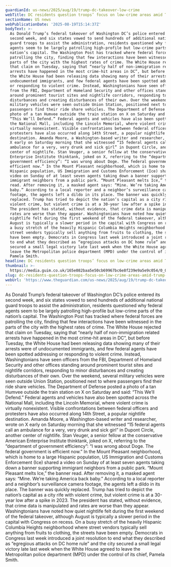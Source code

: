 ```yaml
---
guardianId: us-news/2025/aug/19/trump-dc-takeover-low-crime
webTitle: DC residents question troops’ focus on low-crime areas amid Trump takeover
sectionName: US news
webPublicationDate: '2025-08-19T15:14:37Z'
bodyText: >-
  As Donald Trump’s federal takeover of Washington DC’s police entered its
  second week, and six states vowed to send hundreds of additional national
  guard troops to assist the administration, residents questioned why federal
  agents seem to be largely patrolling high-profile but low-crime parts of the
  nation’s capital. The Washington Post has tracked where federal forces are
  patrolling the city, finding that few interactions have been witnessed in the
  parts of the city with the highest rates of crime. The White House rejected
  that claim on Tuesday, saying that “nearly half of non-immigration related
  arrests have happened in the most crime-hit areas in DC”, but before Tuesday,
  the White House had been releasing data showing many of their arrests were of
  undocumented immigrants, and few federal agents have been spotted addressing
  or responding to violent crime. Instead, Washingtonians have seen officers
  from the FBI, Department of Homeland Security and other offices standing
  around prominent tourist sites and nightlife corridors, responding to minor
  disturbances and creating disturbances of their own. Over the weekend, several
  military vehicles were seen outside Union Station, positioned next to where
  passengers find their ride share vehicles. The Department of Defense posted a
  photo of a tan Humvee outside the train station on X on Saturday and said:
  “This We’ll Defend.” Federal agents and vehicles have also been spotted across
  the National Mall, including the Lincoln Memorial, where violent crime is
  virtually nonexistent. Visible confrontations between federal officers and
  protesters have also occurred along 14th Street, a popular nightlife
  destination. Amanda Moore, a Washington-based writer and researcher, wrote on
  X early on Saturday morning that she witnessed “15 federal agents call an
  ambulance for a very, very drunk and sick girl” in Dupont Circle, another
  center of nightlife. Stan Veuger, a senior fellow at the conservative American
  Enterprise Institute thinktank, joked on X, referring to the “department of
  government efficiency”: “I was wrong about Doge. The federal government is
  efficient now.” In the Mount Pleasant neighborhood, which is home to a large
  Hispanic population, US Immigration and Customs Enforcement (Ice) shared a
  video on Sunday of at least seven agents taking down a banner supporting
  immigrant neighbors from a public park. “Mount Pleasant melts Ice,” the banner
  read. After removing it, a masked agent says: “Mine. We’re taking America back
  baby.” According to a local reporter and a neighbor’s surveillance camera
  footage, the agents left a dildo in its place. The banner was quickly
  replaced. Trump has tried to depict the nation’s capital as a city rife with
  violent crime, but violent crime is at a 30-year low after a spike in 2023.
  The president has stated, without evidence, that crime data is manipulated and
  rates are worse than they appear. Washingtonians have noted how quiet
  nightlife felt during the first weekend of the federal takeover, although
  August is typically a slower period in the capital with Congress on recess. On
  a busy stretch of the heavily Hispanic Columbia Heights neighborhood where
  street vendors typically sell anything from fruits to clothing, the streets
  have been empty. Democrats in Congress last week introduced a joint resolution
  to end what they described as “egregious attacks on DC home rule” and the city
  secured a small legal victory late last week when the White House agreed to
  leave the Metropolitan police department (MPD) under the control of its chief,
  Pamela Smith.
headline: DC residents question troops’ focus on low-crime areas amid Trump takeover
thumbnail: >-
  https://media.guim.co.uk/165e082baa5e50cb69967bc6e8f239e9a5e9c054/0_0_2398_1918/500.jpg
slug: dc-residents-question-troops-focus-on-low-crime-areas-amid-trump-takeover
webUrl: 'https://www.theguardian.com/us-news/2025/aug/19/trump-dc-takeover-low-crime'
---
```

As Donald Trump’s federal takeover of Washington DC’s police entered its second week, and six states vowed to send hundreds of additional national guard troops to assist the administration, residents questioned why federal agents seem to be largely patrolling high-profile but low-crime parts of the nation’s capital. The Washington Post has tracked where federal forces are patrolling the city, finding that few interactions have been witnessed in the parts of the city with the highest rates of crime. The White House rejected that claim on Tuesday, saying that “nearly half of non-immigration related arrests have happened in the most crime-hit areas in DC”, but before Tuesday, the White House had been releasing data showing many of their arrests were of undocumented immigrants, and few federal agents have been spotted addressing or responding to violent crime. Instead, Washingtonians have seen officers from the FBI, Department of Homeland Security and other offices standing around prominent tourist sites and nightlife corridors, responding to minor disturbances and creating disturbances of their own. Over the weekend, several military vehicles were seen outside Union Station, positioned next to where passengers find their ride share vehicles. The Department of Defense posted a photo of a tan Humvee outside the train station on X on Saturday and said: “This We’ll Defend.” Federal agents and vehicles have also been spotted across the National Mall, including the Lincoln Memorial, where violent crime is virtually nonexistent. Visible confrontations between federal officers and protesters have also occurred along 14th Street, a popular nightlife destination. Amanda Moore, a Washington-based writer and researcher, wrote on X early on Saturday morning that she witnessed “15 federal agents call an ambulance for a very, very drunk and sick girl” in Dupont Circle, another center of nightlife. Stan Veuger, a senior fellow at the conservative American Enterprise Institute thinktank, joked on X, referring to the “department of government efficiency”: “I was wrong about Doge. The federal government is efficient now.” In the Mount Pleasant neighborhood, which is home to a large Hispanic population, US Immigration and Customs Enforcement (Ice) shared a video on Sunday of at least seven agents taking down a banner supporting immigrant neighbors from a public park. “Mount Pleasant melts Ice,” the banner read. After removing it, a masked agent says: “Mine. We’re taking America back baby.” According to a local reporter and a neighbor’s surveillance camera footage, the agents left a dildo in its place. The banner was quickly replaced. Trump has tried to depict the nation’s capital as a city rife with violent crime, but violent crime is at a 30-year low after a spike in 2023. The president has stated, without evidence, that crime data is manipulated and rates are worse than they appear. Washingtonians have noted how quiet nightlife felt during the first weekend of the federal takeover, although August is typically a slower period in the capital with Congress on recess. On a busy stretch of the heavily Hispanic Columbia Heights neighborhood where street vendors typically sell anything from fruits to clothing, the streets have been empty. Democrats in Congress last week introduced a joint resolution to end what they described as “egregious attacks on DC home rule” and the city secured a small legal victory late last week when the White House agreed to leave the Metropolitan police department (MPD) under the control of its chief, Pamela Smith.
